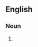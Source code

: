 {{also|boundary-riders}}

==English==

===Noun===
{{head|en|noun form}}

# {{plural of|en|boundary rider}}